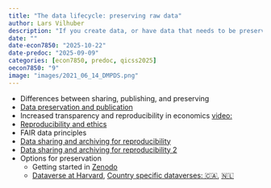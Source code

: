 ```yaml
---
title: "The data lifecycle: preserving raw data"
author: Lars Vilhuber
description: "If you create data, or have data that needs to be preserved, what can you do? We start by discussing the distinction between sharing and preserving data, and then look at options that you can embed within your research workflow."
date: ""
date-econ7850: "2025-10-22"
date-predoc: "2025-09-09"
categories: [econ7850, predoc, qicss2025]
oecon7850: "9"
image: "images/2021_06_14_DMPDS.png"
---
```


- Differences between sharing, publishing, and preserving
- [Data preservation and publication](https://larsvilhuber.github.io/summer-school-qicss-2025/presentation/day2.html#/what-is-preservation)
- Increased transparency and reproducibility in economics [video:](https://www.youtube.com/watch?v=pj-y3dLDOEA)
- [Reproducibility and ethics](https://labordynamicsinstitute.github.io/crress/#session-2)
- FAIR data principles
- [Data sharing and archiving for reproducibility](https://labordynamicsinstitute.github.io/tutorial-data-sharing-archiving-2021/#/)
- [Data sharing and archiving for reproducibility 2](https://labordynamicsinstitute.github.io/tutorial-data-sharing-archiving-2021/index2.html#/)
- Options for preservation
  - Getting started in [Zenodo](https://sandbox.zenodo.org/)
  - [Dataverse at Harvard](https://dataverse.harvard.edu), [Country specific dataverses: 🇨🇦](https://borealisdata.ca/), [🇳🇱](https://dataverse.nl/)
